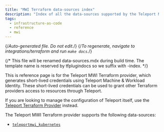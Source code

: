 ```yaml
---
title: "MWI Terraform data-sources index"
description: "Index of all the data-sources supported by the Teleport MWI Terraform Provider"
tags:
  - infrastructure-as-code
  - reference
  - mwi
---
```


{/*Auto-generated file. Do not edit.*/}
{/*To regenerate, navigate to integrations/terraform and run `make docs`.*/}

{/*
    This file will be renamed data-sources.mdx during build time.
    The template name is reserved by tfplugindocs so we suffix with -index.
*/}

<Admonition type="info">
This is reference page is for the Teleport MWI Terraform provider, which
generates short-lived credentials using Teleport Machine & Workload Identity.
These short-lived credentials can be used to grant other Terraform providers
access to resources through Teleport.

If you are looking to manage the configuration of Teleport itself, use the
[Teleport Terraform Provider](../../../infrastructure-as-code/terraform-provider/terraform-provider.mdx)
instead.
</Admonition>

The Teleport MWI Terraform provider supports the following data-sources:

  - [`teleportmwi_kubernetes`](./kubernetes.mdx)
